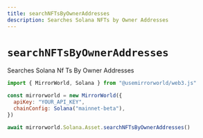 ```yaml
---
title: searchNFTsByOwnerAddresses
description: Searches Solana NFTs by Owner Addresses
---
```


# `searchNFTsByOwnerAddresses`

Searches Solana Nf Ts By Owner Addresses

```js
import { MirrorWorld, Solana } from "@usemirrorworld/web3.js"

const mirrorworld = new MirrorWorld({
  apiKey: "YOUR_API_KEY",
  chainConfig: Solana("mainnet-beta"),
})

await mirrorworld.Solana.Asset.searchNFTsByOwnerAddresses()
```

